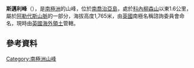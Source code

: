 {{Coord|54|17|S|36|57|W||display=title}}

'''斯邁利峰'''（{{lang-en|Smillie Peak}}），是[[南極洲|南極洲]]的山峰，位於[[南喬治亞島|南喬治亞島]]，處於[[科內柳森山|科內柳森山]]以東1.6公里，屬於[[阿勒代斯山脈|阿勒代斯山脈]]的一部分，海拔高度1,765米，由[[英國|英國]]南極名稱諮詢委員會命名，現時由[[英國海外領土|英國海外領土]]管轄。

==參考資料==
{{usgs-gazetteer}}

{{Antarctica-geo-stub}}
[[Category:南極洲山峰|Category:南極洲山峰]]